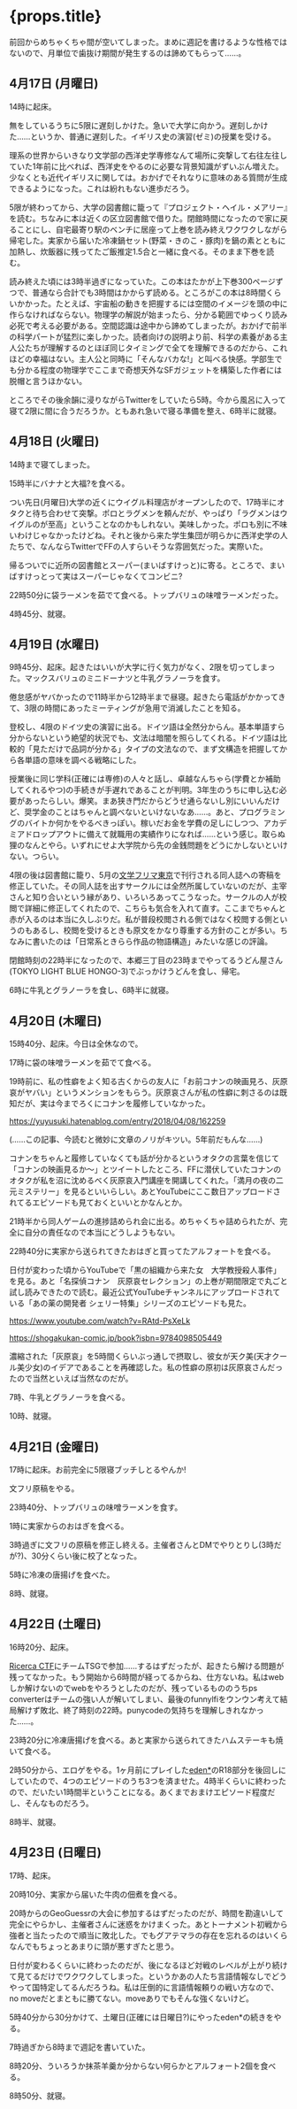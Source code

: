 # {props.title}

前回からめちゃくちゃ間が空いてしまった。まめに週記を書けるような性格ではないので、月単位で歯抜け期間が発生するのは諦めてもらって……。

## 4月17日 (月曜日)

14時に起床。

無をしているうちに5限に遅刻しかけた。急いで大学に向かう。遅刻しかけた……というか、普通に遅刻した。イギリス史の演習(ゼミ)の授業を受ける。

理系の世界からいきなり文学部の西洋史学専修なんて場所に突撃して右往左往していた1年前に比べれば、西洋史をやるのに必要な背景知識がずいぶん増えた。少なくとも近代イギリスに関しては。おかげでそれなりに意味のある質問が生成できるようになった。これは紛れもない進歩だろう。

5限が終わってから、大学の図書館に籠って『プロジェクト・ヘイル・メアリー』を読む。ちなみに本は近くの区立図書館で借りた。閉館時間になったので家に戻ることにし、自宅最寄り駅のベンチに居座って上巻を読み終えワクワクしながら帰宅した。実家から届いた冷凍鍋セット(野菜・きのこ・豚肉)を鍋の素とともに加熱し、炊飯器に残ってたご飯推定1.5合と一緒に食べる。そのまま下巻を読む。

読み終えた頃には3時半過ぎになっていた。この本はたかが上下巻300ページずつで、普通なら合計でも3時間はかからず読める。ところがこの本は8時間くらいかかった。たとえば、宇宙船の動きを把握するには空間のイメージを頭の中に作らなければならない。物理学の解説が始まったら、分かる範囲でゆっくり読み必死で考える必要がある。空間認識は途中から諦めてしまったが。おかげで前半の科学パートが猛烈に楽しかった。読者向けの説明より前、科学の素養がある主人公たちが理解するのとほぼ同じタイミングで全てを理解できるのだから、これほどの幸福はない。主人公と同時に「そんなバカな!」と叫べる快感。学部生でも分かる程度の物理学でここまで奇想天外なSFガジェットを構築した作者には脱帽と言うほかない。

ところでその後余韻に浸りながらTwitterをしていたら5時。今から風呂に入って寝て2限に間に合うだろうか。ともあれ急いで寝る準備を整え、6時半に就寝。

## 4月18日 (火曜日)

14時まで寝てしまった。

15時半にバナナと大福?を食べる。

つい先日(月曜日)大学の近くにウイグル料理店がオープンしたので、17時半にオタクと待ち合わせて突撃。ポロとラグメンを頼んだが、やっぱり「ラグメンはウイグルのが至高」ということなのかもしれない。美味しかった。ポロも別に不味いわけじゃなかったけどね。それと後から来た学生集団が明らかに西洋史学の人たちで、なんならTwitterでFFの人すらいそうな雰囲気だった。実際いた。

帰るついでに近所の図書館とスーパー(まいばすけっと)に寄る。ところで、まいばすけっとって実はスーパーじゃなくてコンビニ?

22時50分に袋ラーメンを茹でて食べる。トップバリュの味噌ラーメンだった。

4時45分、就寝。

## 4月19日 (水曜日)

9時45分、起床。起きたはいいが大学に行く気力がなく、2限を切ってしまった。マックスバリュのミニドーナツと牛乳グラノーラを食す。

倦怠感がヤバかったので11時半から12時半まで昼寝。起きたら電話がかかってきて、3限の時間にあったミーティングが急用で消滅したことを知る。

登校し、4限のドイツ史の演習に出る。ドイツ語は全然分からん。基本単語すら分からないという絶望的状況でも、文法は暗闇を照らしてくれる。ドイツ語は比較的「見ただけで品詞が分かる」タイプの文法なので、まず文構造を把握してから各単語の意味を調べる戦略にした。

授業後に同じ学科(正確には専修)の人々と話し、卓越なんちゃら(学費とか補助してくれるやつ)の手続きが手遅れであることが判明。3年生のうちに申し込む必要があったらしい。爆笑。まあ狭き門だからどうせ通らないし別にいいんだけど、奨学金のことはちゃんと調べないといけないなあ……。あと、プログラミングのバイトか何かをやるべきっぽい。稼いだお金を学費の足しにしつつ、アカデミアドロップアウトに備えて就職用の実績作りになれば……という感じ。取らぬ狸のなんとやら。いずれにせよ大学院から先の金銭問題をどうにかしないといけない。つらい。

4限の後は図書館に籠り、5月の[文学フリマ東京](https://bunfree.net/event/tokyo36/)で刊行される同人誌への寄稿を修正していた。その同人誌を出すサークルには全然所属していないのだが、主宰さんと知り合いという縁があり、いろいろあってこうなった。サークルの人が校閲で詳細に修正してくれたので、こちらも気合を入れて直す。ここまでちゃんと赤が入るのは本当に久しぶりだ。私が普段校閲される側ではなく校閲する側というのもあるし、校閲を受けるときも原文をかなり尊重する方針のことが多い。ちなみに書いたのは「日常系ときらら作品の物語構造」みたいな感じの評論。

閉館時刻の22時半になったので、本郷三丁目の23時までやってるうどん屋さん(TOKYO LIGHT BLUE HONGO-3)でぶっかけうどんを食し、帰宅。

6時に牛乳とグラノーラを食し、6時半に就寝。

## 4月20日 (木曜日)

15時40分、起床。今日は全休なので。

17時に袋の味噌ラーメンを茹でて食べる。

19時前に、私の性癖をよく知る古くからの友人に「お前コナンの映画見ろ、灰原哀がヤバい」というメンションをもらう。灰原哀さんが私の性癖に刺さるのは既知だが、実は今までろくにコナンを履修していなかった。

https://yuyusuki.hatenablog.com/entry/2018/04/08/162259

(……この記事、今読むと微妙に文章のノリがキツい。5年前だもんな……)

コナンをちゃんと履修していなくても話が分かるというオタクの言葉を信じて「コナンの映画見るか〜」とツイートしたところ、FFに潜伏していたコナンのオタクが私を沼に沈めるべく灰原哀入門講座を開講してくれた。「満月の夜の二元ミステリー」を見るといいらしい。あとYouTubeにここ数日アップロードされてるエピソードも見ておくといいとかなんとか。

21時半から同人ゲームの進捗詰められ会に出る。めちゃくちゃ詰められたが、完全に自分の責任なので本当にどうしようもない。

22時40分に実家から送られてきたおはぎと買ってたアルフォートを食べる。

日付が変わった頃からYouTubeで「黒の組織から来た女　大学教授殺人事件」を見る。あと「名探偵コナン　灰原哀セレクション」の上巻が期間限定で丸ごと試し読みできたので読む。最近公式YouTubeチャンネルにアップロードされている「あの薬の開発者 シェリー特集」シリーズのエピソードも見た。

https://www.youtube.com/watch?v=RAtd-PsXeLk

https://shogakukan-comic.jp/book?isbn=9784098505449

濃縮された「灰原哀」を5時間くらいぶっ通しで摂取し、彼女が天ク美(天才クール美少女)のイデアであることを再確認した。私の性癖の原初は灰原哀さんだったので当然といえば当然なのだが。

7時、牛乳とグラノーラを食べる。

10時、就寝。

## 4月21日 (金曜日)

17時に起床。お前完全に5限寝ブッチしとるやんか!

文フリ原稿をやる。

23時40分、トップバリュの味噌ラーメンを食す。

1時に実家からのおはぎを食べる。

3時過ぎに文フリの原稿を修正し終える。主催者さんとDMでやりとりし(3時だが?)、30分くらい後に校了となった。

5時に冷凍の唐揚げを食べた。

8時、就寝。

## 4月22日 (土曜日)

16時20分、起床。

[Ricerca CTF](https://2023.ctf.ricsec.co.jp/)にチームTSGで参加……するはずだったが、起きたら解ける問題が残ってなかった。もう開始から6時間が経ってるからね、仕方ないね。私はwebしか解けないのでwebをやろうとしたのだが、残っているもののうちps converterはチームの強い人が解いてしまい、最後のfunnylfiをウンウン考えて結局解けず敗北、終了時刻の22時。punycodeの気持ちを理解しきれなかった……。

23時20分に冷凍唐揚げを食べる。あと実家から送られてきたハムステーキも焼いて食べる。

2時50分から、エロゲをやる。1ヶ月前にプレイした[eden*](http://www.minori.ph/lineup/eden_/)のR18部分を後回しにしていたので、4つのエピソードのうち3つを済ませた。4時半くらいに終わったので、だいたい1時間半ということになる。あくまでおまけエピソード程度だし、そんなものだろう。

8時半、就寝。

## 4月23日 (日曜日)

17時、起床。

20時10分、実家から届いた牛肉の佃煮を食べる。

20時からのGeoGuessrの大会に参加するはずだったのだが、時間を勘違いして完全にやらかし、主催者さんに迷惑をかけまくった。あとトーナメント初戦から強者と当たったので順当に敗北した。でもグアテマラの存在を忘れるのはいくらなんでもちょっとあまりに頭が悪すぎたと思う。

日付が変わるくらいに終わったのだが、後になるほど対戦のレベルが上がり続けて見てるだけでワクワクしてしまった。というかあの人たち言語情報なしでどうやって国特定してるんだろうね。私は圧倒的に言語情報頼りの戦い方なので、no moveだとまともに勝てない。moveありでもそんな強くないけど。

5時40分から30分かけて、土曜日(正確には日曜日?)にやったeden*の続きをやる。

7時過ぎから8時まで週記を書いていた。

8時20分、ういろうか抹茶羊羹か分からない何らかとアルフォート2個を食べる。

8時50分、就寝。

